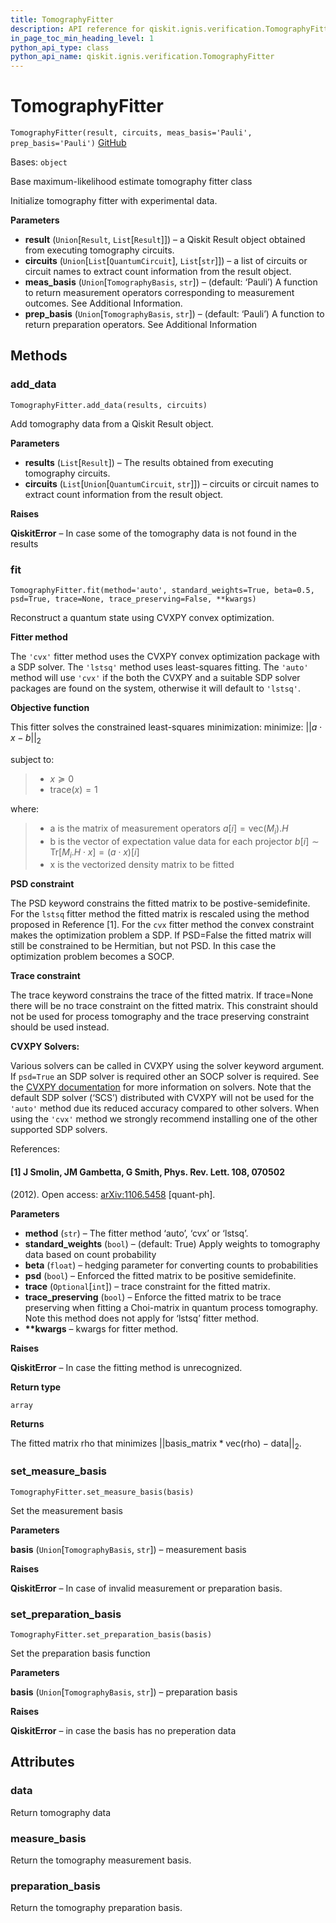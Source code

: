 ```yaml
---
title: TomographyFitter
description: API reference for qiskit.ignis.verification.TomographyFitter
in_page_toc_min_heading_level: 1
python_api_type: class
python_api_name: qiskit.ignis.verification.TomographyFitter
---
```


# TomographyFitter

<span id="qiskit.ignis.verification.TomographyFitter" />

`TomographyFitter(result, circuits, meas_basis='Pauli', prep_basis='Pauli')` [GitHub](https://github.com/qiskit-community/qiskit-ignis/tree/stable/0.6/qiskit/ignis/verification/tomography/fitters/base_fitter.py "view source code")

Bases: `object`

Base maximum-likelihood estimate tomography fitter class

Initialize tomography fitter with experimental data.

**Parameters**

*   **result** (`Union`\[`Result`, `List`\[`Result`]]) – a Qiskit Result object obtained from executing tomography circuits.
*   **circuits** (`Union`\[`List`\[`QuantumCircuit`], `List`\[`str`]]) – a list of circuits or circuit names to extract count information from the result object.
*   **meas\_basis** (`Union`\[`TomographyBasis`, `str`]) – (default: ‘Pauli’) A function to return measurement operators corresponding to measurement outcomes. See Additional Information.
*   **prep\_basis** (`Union`\[`TomographyBasis`, `str`]) – (default: ‘Pauli’) A function to return preparation operators. See Additional Information

## Methods

### add\_data

<span id="qiskit.ignis.verification.TomographyFitter.add_data" />

`TomographyFitter.add_data(results, circuits)`

Add tomography data from a Qiskit Result object.

**Parameters**

*   **results** (`List`\[`Result`]) – The results obtained from executing tomography circuits.
*   **circuits** (`List`\[`Union`\[`QuantumCircuit`, `str`]]) – circuits or circuit names to extract count information from the result object.

**Raises**

**QiskitError** – In case some of the tomography data is not found in the results

### fit

<span id="qiskit.ignis.verification.TomographyFitter.fit" />

`TomographyFitter.fit(method='auto', standard_weights=True, beta=0.5, psd=True, trace=None, trace_preserving=False, **kwargs)`

Reconstruct a quantum state using CVXPY convex optimization.

**Fitter method**

The `'cvx'` fitter method uses the CVXPY convex optimization package with a SDP solver. The `'lstsq'` method uses least-squares fitting. The `'auto'` method will use `'cvx'` if the both the CVXPY and a suitable SDP solver packages are found on the system, otherwise it will default to `'lstsq'`.

**Objective function**

This fitter solves the constrained least-squares minimization: minimize: $||a \cdot x - b ||_2$

subject to:

> *   $x \succeq 0$
> *   $\text{trace}(x) = 1$

where:

> *   a is the matrix of measurement operators $a[i] = \text{vec}(M_i).H$
> *   b is the vector of expectation value data for each projector $b[i] \sim \text{Tr}[M_i.H \cdot x] = (a \cdot x)[i]$
> *   x is the vectorized density matrix to be fitted

**PSD constraint**

The PSD keyword constrains the fitted matrix to be postive-semidefinite. For the `lstsq` fitter method the fitted matrix is rescaled using the method proposed in Reference \[1]. For the `cvx` fitter method the convex constraint makes the optimization problem a SDP. If PSD=False the fitted matrix will still be constrained to be Hermitian, but not PSD. In this case the optimization problem becomes a SOCP.

**Trace constraint**

The trace keyword constrains the trace of the fitted matrix. If trace=None there will be no trace constraint on the fitted matrix. This constraint should not be used for process tomography and the trace preserving constraint should be used instead.

**CVXPY Solvers:**

Various solvers can be called in CVXPY using the solver keyword argument. If `psd=True` an SDP solver is required other an SOCP solver is required. See the [CVXPY documentation](https://www.cvxpy.org/tutorial/advanced/index.html#solve-method-options) for more information on solvers. Note that the default SDP solver (‘SCS’) distributed with CVXPY will not be used for the `'auto'` method due its reduced accuracy compared to other solvers. When using the `'cvx'` method we strongly recommend installing one of the other supported SDP solvers.

References:

#### \[1] J Smolin, JM Gambetta, G Smith, Phys. Rev. Lett. 108, 070502

(2012). Open access: [arXiv:1106.5458](https://arxiv.org/abs/1106.5458) \[quant-ph].

**Parameters**

*   **method** (`str`) – The fitter method ‘auto’, ‘cvx’ or ‘lstsq’.
*   **standard\_weights** (`bool`) – (default: True) Apply weights to tomography data based on count probability
*   **beta** (`float`) – hedging parameter for converting counts to probabilities
*   **psd** (`bool`) – Enforced the fitted matrix to be positive semidefinite.
*   **trace** (`Optional`\[`int`]) – trace constraint for the fitted matrix.
*   **trace\_preserving** (`bool`) – Enforce the fitted matrix to be trace preserving when fitting a Choi-matrix in quantum process tomography. Note this method does not apply for ‘lstsq’ fitter method.
*   **\*\*kwargs** – kwargs for fitter method.

**Raises**

**QiskitError** – In case the fitting method is unrecognized.

**Return type**

`array`

**Returns**

The fitted matrix rho that minimizes $||\text{basis_matrix} * \text{vec(rho)} - \text{data}||_2$.

### set\_measure\_basis

<span id="qiskit.ignis.verification.TomographyFitter.set_measure_basis" />

`TomographyFitter.set_measure_basis(basis)`

Set the measurement basis

**Parameters**

**basis** (`Union`\[`TomographyBasis`, `str`]) – measurement basis

**Raises**

**QiskitError** – In case of invalid measurement or preparation basis.

### set\_preparation\_basis

<span id="qiskit.ignis.verification.TomographyFitter.set_preparation_basis" />

`TomographyFitter.set_preparation_basis(basis)`

Set the preparation basis function

**Parameters**

**basis** (`Union`\[`TomographyBasis`, `str`]) – preparation basis

**Raises**

**QiskitError** – in case the basis has no preperation data

## Attributes

<span id="qiskit.ignis.verification.TomographyFitter.data" />

### data

Return tomography data

<span id="qiskit.ignis.verification.TomographyFitter.measure_basis" />

### measure\_basis

Return the tomography measurement basis.

<span id="qiskit.ignis.verification.TomographyFitter.preparation_basis" />

### preparation\_basis

Return the tomography preparation basis.

